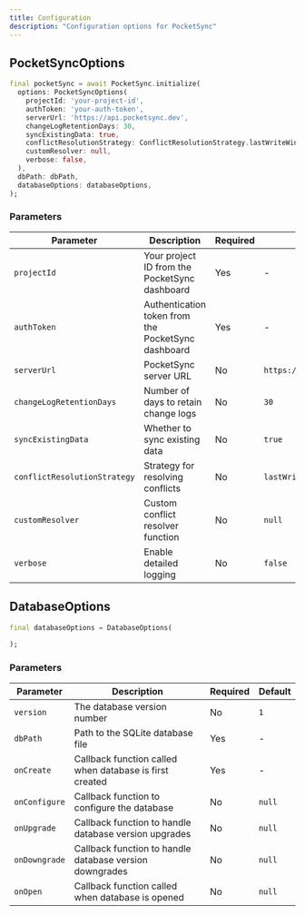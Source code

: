 ```yaml
---
title: Configuration
description: "Configuration options for PocketSync"
---
```


## PocketSyncOptions

```dart
final pocketSync = await PocketSync.initialize(
  options: PocketSyncOptions(
    projectId: 'your-project-id',
    authToken: 'your-auth-token',
    serverUrl: 'https://api.pocketsync.dev',
    changeLogRetentionDays: 30,
    syncExistingData: true,
    conflictResolutionStrategy: ConflictResolutionStrategy.lastWriteWins,
    customResolver: null,
    verbose: false,
  ),
  dbPath: dbPath,
  databaseOptions: databaseOptions,
);
```

### Parameters

| Parameter | Description | Required | Default |
|-----------|-------------|----------|---------|
| `projectId` | Your project ID from the PocketSync dashboard | Yes | - |
| `authToken` | Authentication token from the PocketSync dashboard | Yes | - |
| `serverUrl` | PocketSync server URL | No | `https://api.pocketsync.dev` |
| `changeLogRetentionDays` | Number of days to retain change logs | No | `30` |
| `syncExistingData` | Whether to sync existing data | No | `true` |
| `conflictResolutionStrategy` | Strategy for resolving conflicts | No | `lastWriteWins` |
| `customResolver` | Custom conflict resolver function | No | `null` |
| `verbose` | Enable detailed logging | No | `false` |

## DatabaseOptions

```dart
final databaseOptions = DatabaseOptions(
  
);
```

### Parameters

| Parameter | Description | Required | Default |
|-----------|-------------|----------|---------|
| `version` | The database version number | No | `1` |
| `dbPath` | Path to the SQLite database file | Yes | - |
| `onCreate` | Callback function called when database is first created | Yes | - |
| `onConfigure` | Callback function to configure the database | No | `null` |
| `onUpgrade` | Callback function to handle database version upgrades | No | `null` |
| `onDowngrade` | Callback function to handle database version downgrades | No | `null` |
| `onOpen` | Callback function called when database is opened | No | `null` |
